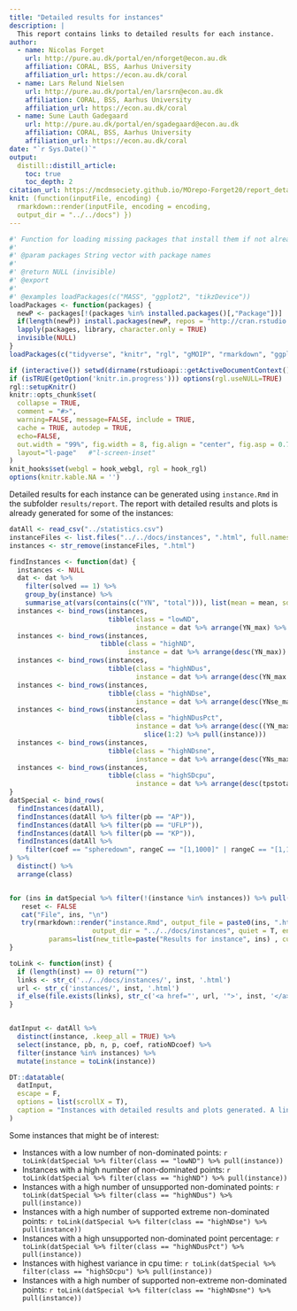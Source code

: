```yaml
---
title: "Detailed results for instances"
description: |
  This report contains links to detailed results for each instance.
author:
  - name: Nicolas Forget
    url: http://pure.au.dk/portal/en/nforget@econ.au.dk
    affiliation: CORAL, BSS, Aarhus University
    affiliation_url: https://econ.au.dk/coral
  - name: Lars Relund Nielsen
    url: http://pure.au.dk/portal/en/larsrn@econ.au.dk
    affiliation: CORAL, BSS, Aarhus University
    affiliation_url: https://econ.au.dk/coral
  - name: Sune Lauth Gadegaard
    url: http://pure.au.dk/portal/en/sgadegaard@econ.au.dk
    affiliation: CORAL, BSS, Aarhus University
    affiliation_url: https://econ.au.dk/coral
date: "`r Sys.Date()`"
output:
  distill::distill_article:
    toc: true
    toc_depth: 2
citation_url: https://mcdmsociety.github.io/MOrepo-Forget20/report_details.html
knit: (function(inputFile, encoding) {
  rmarkdown::render(inputFile, encoding = encoding,
  output_dir = "../../docs") })
---
```


<style type="text/css">
table td, table th {  /* Table  */
  font-size: 10px !important;
}
</style>

```r
#' Function for loading missing packages that install them if not already installed.
#'
#' @param packages String vector with package names
#'
#' @return NULL (invisible)
#' @export
#'
#' @examples loadPackages(c("MASS", "ggplot2", "tikzDevice"))
loadPackages <- function(packages) {
  newP <- packages[!(packages %in% installed.packages()[,"Package"])]
  if(length(newP)) install.packages(newP, repos = "http://cran.rstudio.com/")
  lapply(packages, library, character.only = TRUE)
  invisible(NULL)
}
loadPackages(c("tidyverse", "knitr", "rgl", "gMOIP", "rmarkdown", "ggplot2", "plotly", "DT", "RColorBrewer", "wesanderson", "kableExtra", "ggthemes"))

if (interactive()) setwd(dirname(rstudioapi::getActiveDocumentContext()$path))
if (isTRUE(getOption('knitr.in.progress'))) options(rgl.useNULL=TRUE)
rgl::setupKnitr()
knitr::opts_chunk$set(
  collapse = TRUE,
  comment = "#>",
  warning=FALSE, message=FALSE, include = TRUE, 
  cache = TRUE, autodep = TRUE,
  echo=FALSE,
  out.width = "99%", fig.width = 8, fig.align = "center", fig.asp = 0.7,
  layout="l-page"   #"l-screen-inset"
)
knit_hooks$set(webgl = hook_webgl, rgl = hook_rgl)
options(knitr.kable.NA = '')
```

Detailed results for each instance can be generated using `instance.Rmd` in the subfolder `results/report`. The report with detailed results and plots is already generated for some of the instances: 
 
```r
datAll <- read_csv("../statistics.csv")
instanceFiles <- list.files("../../docs/instances", ".html", full.names = F)
instances <- str_remove(instanceFiles, ".html")

findInstances <- function(dat) {
  instances <- NULL
  dat <- dat %>% 
    filter(solved == 1) %>% 
    group_by(instance) %>%
    summarise_at(vars(contains(c("YN", "total"))), list(mean = mean, sd = sd, max = max), na.rm = TRUE)
  instances <- bind_rows(instances, 
                         tibble(class = "lowND", 
                                instance = dat %>% arrange(YN_max) %>% slice(1:2) %>% pull(instance)))
  instances <- bind_rows(instances, 
                       tibble(class = "highND", 
                              instance = dat %>% arrange(desc(YN_max)) %>% slice(1:2) %>% pull(instance)))
  instances <- bind_rows(instances, 
                         tibble(class = "highNDus", 
                                instance = dat %>% arrange(desc(YN_max - YNs_max)) %>% slice(1:2) %>% pull(instance)))
  instances <- bind_rows(instances, 
                         tibble(class = "highNDse", 
                                instance = dat %>% arrange(desc(YNse_max)) %>% slice(1:2) %>% pull(instance)))
  instances <- bind_rows(instances, 
                         tibble(class = "highNDusPct", 
                                instance = dat %>% arrange(desc((YN_max - YNs_max)/YN_max)) %>% 
                                  slice(1:2) %>% pull(instance)))
  instances <- bind_rows(instances, 
                         tibble(class = "highNDsne", 
                                instance = dat %>% arrange(desc(YNs_max - YNse_max)) %>% slice(1:2) %>% pull(instance)))
  instances <- bind_rows(instances, 
                         tibble(class = "highSDcpu", 
                                instance = dat %>% arrange(desc(tpstotal_sd)) %>% slice(1:2) %>% pull(instance)))
}
datSpecial <- bind_rows(
  findInstances(datAll),
  findInstances(datAll %>% filter(pb == "AP")),
  findInstances(datAll %>% filter(pb == "UFLP")),
  findInstances(datAll %>% filter(pb == "KP")),
  findInstances(datAll %>% 
    filter(coef == "spheredown", rangeC == "[1,1000]" | rangeC == "[1,1000]|[1,100]", varsel == "mof"))
) %>% 
  distinct() %>% 
  arrange(class) 


for (ins in datSpecial %>% filter(!(instance %in% instances)) %>% pull(instance)) {
   reset <- FALSE
   cat("File", ins, "\n")
   try(rmarkdown::render("instance.Rmd", output_file = paste0(ins, ".html"),
                     output_dir = "../../docs/instances", quiet = T, envir = new.env(),
          params=list(new_title=paste("Results for instance", ins) , currentInstance = ins) ))
}
```


```r
toLink <- function(inst) {
  if (length(inst) == 0) return("")
  links <- str_c('../../docs/instances/', inst, '.html')
  url <- str_c('instances/', inst, '.html')
  if_else(file.exists(links), str_c('<a href="', url, '">', inst, '</a>'), inst)
}


datInput <- datAll %>% 
  distinct(instance, .keep_all = TRUE) %>% 
  select(instance, pb, n, p, coef, ratioNDcoef) %>% 
  filter(instance %in% instances) %>% 
  mutate(instance = toLink(instance))

DT::datatable(
  datInput,
  escape = F,
  options = list(scrollX = T),
  caption = "Instances with detailed results and plots generated. A link is given in the instance column."
)
```

Some instances that might be of interest:

  * Instances with a low number of non-dominated points: `r toLink(datSpecial %>% filter(class == "lowND") %>% pull(instance))`
  * Instances with a high number of non-dominated points: `r toLink(datSpecial %>% filter(class == "highND") %>% pull(instance))`
  * Instances with a high number of unsupported non-dominated points: `r toLink(datSpecial %>% filter(class == "highNDus") %>% pull(instance))`
  * Instances with a high number of supported extreme non-dominated points: `r toLink(datSpecial %>% filter(class == "highNDse") %>% pull(instance))`
  * Instances with a high unsupported non-dominated point percentage: `r toLink(datSpecial %>% filter(class == "highNDusPct") %>% pull(instance))`
  * Instances with highest variance in cpu time: `r toLink(datSpecial %>% filter(class == "highSDcpu") %>% pull(instance))`
  * Instances with a high number of supported non-extreme non-dominated points: `r toLink(datSpecial %>% filter(class == "highNDsne") %>% pull(instance))`
 
  















